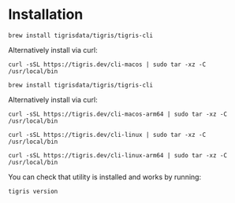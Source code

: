
# Installation

<Tabs>
<TabItem value="macOS" label="macOS">

```shell
brew install tigrisdata/tigris/tigris-cli
```

Alternatively install via curl:

```shell
curl -sSL https://tigris.dev/cli-macos | sudo tar -xz -C /usr/local/bin
```

</TabItem>
<TabItem value="macOS arm64" label="macOS (arm64)">

```shell
brew install tigrisdata/tigris/tigris-cli
```

Alternatively install via curl:

```shell
curl -sSL https://tigris.dev/cli-macos-arm64 | sudo tar -xz -C /usr/local/bin
```

</TabItem>
<TabItem value="Linux" label="Linux">

```shell
curl -sSL https://tigris.dev/cli-linux | sudo tar -xz -C /usr/local/bin
```

</TabItem>
<TabItem value="Linux arm64" label="Linux (arm64)">

```shell
curl -sSL https://tigris.dev/cli-linux-arm64 | sudo tar -xz -C /usr/local/bin
```

</TabItem>
</Tabs>

You can check that utility is installed and works by running:

```shell
tigris version
```
